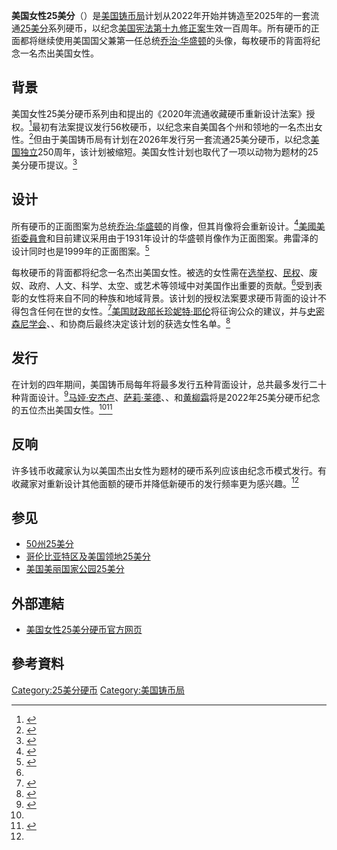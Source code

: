 {{USCoin
| Country             = 美国
| Denomination        = 美国女性25美分
| Value               = 25美分（0.25
| Unit                = [[美元|美元]]）
| Mass                = 
| Diameter            = 
| Silver_troy_oz        = 
| Edge                = 
| Composition         = [[铜|铜]][[镍|镍]]合金包层
| Years of Minting    = 2022年至2025年
| Mint marks          = 
| Catalog Number      = 
| Obverse             =
| Obverse Image Size  = 
| Obverse Design      = [[乔治·华盛顿|乔治·华盛顿]]肖像
| Obverse Designer    = 
| Obverse Design Date = 
| Reverse             = 
| Reverse Design      = 多种不同设计
| Reverse Designer    = 
| Reverse Design Date = 
}}

'''美国女性25美分'''（{{lang-en|American Women Quarters}}）是[[美国铸币局|美国铸币局]]计划从2022年开始并铸造至2025年的一套流通[[25美分|25美分]]系列硬币，以纪念[[美国宪法第十九修正案|美国宪法第十九修正案]]生效一百周年。所有硬币的正面都将继续使用美国国父兼第一任总统[[乔治·华盛顿|乔治·华盛顿]]的头像，每枚硬币的背面将纪念一名杰出美国女性。

== 背景 ==
美国女性25美分硬币系列由{{le|芭芭拉·李|Barbara Lee}}和{{le|安东尼·冈萨雷斯|Anthony Gonzalez (politician)}}提出的《2020年流通收藏硬币重新设计法案》授权。<ref name="bill">{{cite web |title=H.R.1923 - Circulating Collectible Coin Redesign Act of 2020 |url=https://www.congress.gov/bill/116th-congress/house-bill/1923/text |website=Congress.gov |accessdate=2021-04-18}}</ref>最初有法案提议发行56枚硬币，以纪念来自美国各个州和领地的一名杰出女性。<ref>{{cite news |author1=Jackie Wattles |title=Lawmakers push to put women on quarters |url=https://money.cnn.com/2018/03/15/news/women-quarters-rosie-rios/index.html |accessdate=2021-04-21 |agency=CNN Money |date=2018-03-15}}</ref>但由于美国铸币局有计划在2026年发行另一套流通25美分硬币，以纪念[[美国独立|美国独立]]250周年，该计划被缩短。美国女性计划也取代了一项以动物为题材的25美分硬币提议。<ref>{{cite news |author1=Louis Golino |title=Interview with Todd Martin of the United States Mint |url=https://news.coinupdate.com/interview-with-todd-martin-of-the-united-states-mint/ |accessdate=2021-04-21 |publisher=Coin Update |date=2020-11-17}}</ref>

== 设计 ==
{{multiple image
| align = right
| direction = horizontal
| width = 200
| image1 = 
| caption1 = [[马娅·安杰卢|马娅·安杰卢]]硬币背面设计（候选设计-2）
| image2 = 
| caption2 = [[萨莉·莱德|萨莉·莱德]]硬币背面设计（候选设计-1）
}}

所有硬币的正面图案为总统[[乔治·华盛顿|乔治·华盛顿]]的肖像，但其肖像将会重新设计。<ref>{{cite news |author1=Mike Unser |title=CCAC to Review First of the American Women Quarter Designs |url=https://www.coinnews.net/2021/04/02/ccac-to-review-first-of-the-american-women-quarter-designs/ |accessdate=2021-04-17 |publisher=CoinNews |date=2021-04-02}}</ref>[[美國美術委員會|美國美術委員會]]和{{le|公民造币咨询委员会|Citizens Coinage Advisory Committee}}目前建议采用由{{le|劳拉·加丁·弗雷泽|Laura Gardin Fraser}}于1931年设计的华盛顿肖像作为正面图案。弗雷泽的设计同时也是1999年{{le|半鹰金币|Half eagle}}的正面图案。<ref>{{cite news |author1=Paul Gilkes |title=Fraser portrait to finally debut on quarter in 2022 |url=https://www.coinworld.com/news/us-coins/fraser-portrait-to-finally-debut-on-quarter-in-2022 |accessdate=2021-04-26 |work=Coin World |date=2021-04-23}}</ref>

每枚硬币的背面都将纪念一名杰出美国女性。被选的女性需在[[美国妇女选举权|选举权]]、[[非裔美国人民权运动|民权]]、废奴、政府、人文、科学、太空、或艺术等领域中对美国作出重要的贡献。<ref name="bill" />受到表彰的女性将来自不同的种族和地域背景。该计划的授权法案要求硬币背面的设计不得包含任何在世的女性。<ref name="numismatic news">{{cite news |title=Mint Announces First Two American Women Quarter Honorees |url=https://www.numismaticnews.net/us-coins/mint-announces-first-two-american-women-quarter-honorees |accessdate=2021-04-21 |work=Numismatic News |date=2021-04-13}}</ref>[[美国财政部长|美国财政部长]][[珍妮特·耶伦|珍妮特·耶伦]]将征询公众的建议，并与[[史密森尼学会|史密森尼学会]]、{{le|国家女性历史博物馆|National Women's History Museum}}、和{{le|国会女性事务党团|Congressional Caucus for Women's Issues}}协商后最终决定该计划的获选女性名单。<ref>{{cite news |author1=Ellen Gutoskey |title=Which Trailblazing Women Should Be Featured on Quarters? The U.S. Mint Wants Your Suggestions |url=https://www.mentalfloss.com/article/645655/us-mint-women-collectible-quarters |accessdate=2021-04-21 |work=Mental Floss |date=2021-04-16}}</ref>

== 发行 ==
在计划的四年期间，美国铸币局每年将最多发行五种背面设计，总共最多发行二十种背面设计。<ref name="coinweek">{{cite news |author1=Louis Golino |title=The Coin Analyst: Have Circulating Commemorative Programs Outlasted Their Welcome? |url=https://coinweek.com/modern-coins/the-coin-analyst-have-circulating-commemorative-programs-outlasted-their-welcome/ |accessdate=2021-04-19 |publisher=CoinWeek |date=2021-01-28}}</ref>[[马娅·安杰卢|马娅·安杰卢]]、[[萨莉·莱德|萨莉·莱德]]、{{tsl|en|Wilma Mankiller|威尔马·曼基勒}}、{{tsl|en|Adelina Otero-Warren|阿德琳娜·奥特罗-沃伦}}和[[黄柳霜|黄柳霜]]将是2022年25美分硬币纪念的五位杰出美国女性。<ref name="numismatic news" /><ref>{{cite news |title=United States Mint Announces Additional Honorees In American Women Quarters™ Program |url=https://www.usmint.gov/news/press-releases/mint-announces-additional-honorees-in-american-women-quarters-program |accessdate=2021-06-13 |publisher=[[美国铸币局|美国铸币局]] |date=2021-06-09}}</ref>

== 反响 ==
许多钱币收藏家认为以美国杰出女性为题材的硬币系列应该由纪念币模式发行。有收藏家对重新设计其他面额的硬币并降低新硬币的发行频率更为感兴趣。<ref name="coinweek" />

== 参见 ==
* [[美国50州25美分纪念币|50州25美分]]
* [[美国哥伦比亚特区及自治领地25美分纪念币|哥伦比亚特区及美国领地25美分]]
* [[美国美丽国家公园25美分纪念币|美国美丽国家公园25美分]]

== 外部連結 ==
* [https://www.usmint.gov/learn/coin-and-medal-programs/american-women-quarters 美国女性25美分硬币官方网页]

== 參考資料 ==
{{Portal|钱币学|美国}}
{{Reflist|2}}

{{s-start}}
{{succession box
| title  = 美国女性25美分
| before = [[美国美丽国家公园25美分纪念币|美国美丽国家公园25美分]]
| after  = 美国二百五十周年25美分
| years  = 2022年至2025年
}}
{{s-end}}

{{美国硬币}}

[[Category:25美分硬币|Category:25美分硬币]]
[[Category:美国铸币局|Category:美国铸币局]]
